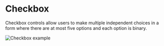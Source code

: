 # Checkbox

Checkbox controls allow users to make multiple independent choices in a form where there are at most five options and each option is binary.

![Checkbox example](public/assets/overview-checkbox.webp)